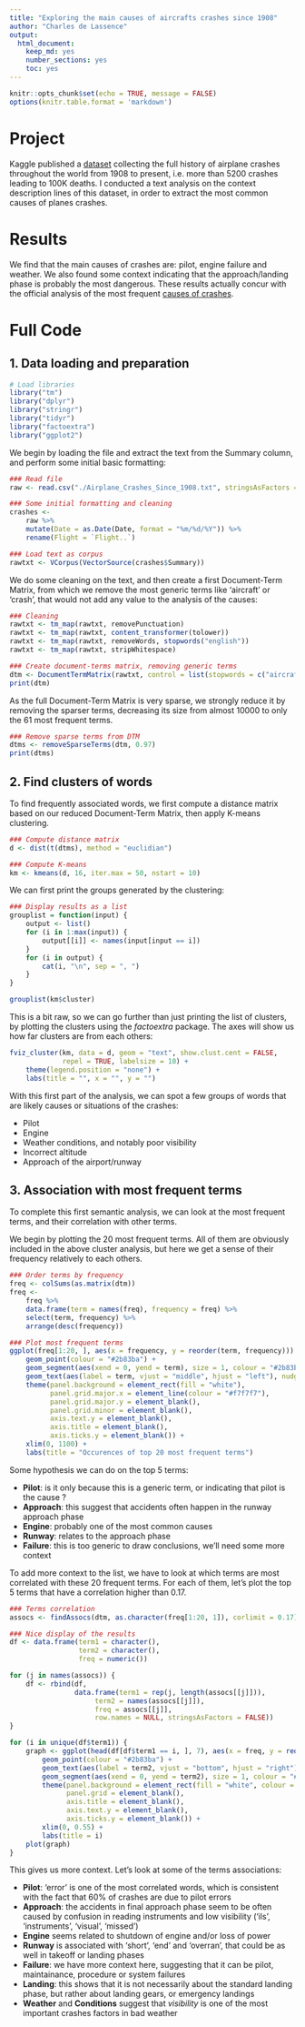 ```yaml
---
title: "Exploring the main causes of aircrafts crashes since 1908"
author: "Charles de Lassence"
output: 
  html_document: 
    keep_md: yes
    number_sections: yes
    toc: yes
---
```


```r
knitr::opts_chunk$set(echo = TRUE, message = FALSE)
options(knitr.table.format = 'markdown')
```

# Project

Kaggle published a [dataset](https://www.kaggle.com/saurograndi/airplane-crashes-since-1908) collecting the full history of airplane crashes throughout the world from 1908 to present, i.e. more than 5200 crashes leading to 100K deaths. I conducted a text analysis on the context description lines of this dataset, in order to extract the most common causes of planes crashes. 

# Results

We find that the main causes of crashes are: pilot, engine failure and weather. We also found some context indicating that the approach/landing phase is probably the most dangerous. These results actually concur with the official analysis of the most frequent [causes of crashes](http://www.planecrashinfo.com/cause.htm).

# Full Code

## 1. Data loading and preparation

```r
# Load libraries
library("tm")
library("dplyr")
library("stringr")
library("tidyr")
library("factoextra")
library("ggplot2")
```

We begin by loading the file and extract the text from the Summary column, and perform some initial basic formatting:

```r
### Read file
raw <- read.csv("./Airplane_Crashes_Since_1908.txt", stringsAsFactors = FALSE)

### Some initial formatting and cleaning
crashes <-
    raw %>%
    mutate(Date = as.Date(Date, format = "%m/%d/%Y")) %>%
    rename(Flight = `Flight..`)

### Load text as corpus
rawtxt <- VCorpus(VectorSource(crashes$Summary))
```

We do some cleaning on the text, and then create a first Document-Term Matrix, from which we remove the most generic terms like 'aircraft' or 'crash', that would not add any value to the analysis of the causes:  

```r
### Cleaning
rawtxt <- tm_map(rawtxt, removePunctuation)
rawtxt <- tm_map(rawtxt, content_transformer(tolower))
rawtxt <- tm_map(rawtxt, removeWords, stopwords("english"))
rawtxt <- tm_map(rawtxt, stripWhitespace)

### Create document-terms matrix, removing generic terms
dtm <- DocumentTermMatrix(rawtxt, control = list(stopwords = c("aircraft", "plane", "crashed", "crash", "flight", "flew", "killed", "due", "resulted", "cause", "caused", "one", "two")))
print(dtm)
```

As the full Document-Term Matrix is very sparse, we strongly reduce it by removing the sparser terms, decreasing its size from almost 10000 to only the 61 most frequent terms.

```r
### Remove sparse terms from DTM
dtms <- removeSparseTerms(dtm, 0.97)
print(dtms)
```

## 2. Find clusters of words

To find frequently associated words, we first compute a distance matrix based on our reduced Document-Term Matrix, then apply K-means clustering. 

```r
### Compute distance matrix
d <- dist(t(dtms), method = "euclidian")

### Compute K-means
km <- kmeans(d, 16, iter.max = 50, nstart = 10)
```

We can first print the groups generated by the clustering:

```r
### Display results as a list
grouplist = function(input) {
    output <- list()
    for (i in 1:max(input)) {
        output[[i]] <- names(input[input == i]) 
    }
    for (i in output) {
        cat(i, "\n", sep = ", ")
    }
}

grouplist(km$cluster)
```

This is a bit raw, so we can go further than just printing the list of clusters, by plotting the clusters using the *factoextra* package. The axes will show us how far clusters are from each others:

```r
fviz_cluster(km, data = d, geom = "text", show.clust.cent = FALSE, 
             repel = TRUE, labelsize = 10) +
    theme(legend.position = "none") +
    labs(title = "", x = "", y = "")
```

With this first part of the analysis, we can spot a few groups of words that are likely causes or situations of the crashes:   

* Pilot    
* Engine   
* Weather conditions, and notably poor visibility  
* Incorrect altitude  
* Approach of the airport/runway

## 3. Association with most frequent terms

To complete this first semantic analysis, we can look at the most frequent terms, and their correlation with other terms.

We begin by plotting the 20 most frequent terms. All of them are obviously included in the above cluster analysis, but here we get a sense of their frequency relatively to each others. 

```r
### Order terms by frequency
freq <- colSums(as.matrix(dtm))
freq <- 
    freq %>%
    data.frame(term = names(freq), frequency = freq) %>%
    select(term, frequency) %>%
    arrange(desc(frequency)) 

### Plot most frequent terms
ggplot(freq[1:20, ], aes(x = frequency, y = reorder(term, frequency))) + 
    geom_point(colour = "#2b83ba") + 
    geom_segment(aes(xend = 0, yend = term), size = 1, colour = "#2b83ba") +
    geom_text(aes(label = term, vjust = "middle", hjust = "left"), nudge_x = 10, size = 3.5) +
    theme(panel.background = element_rect(fill = "white"),
          panel.grid.major.x = element_line(colour = "#f7f7f7"),
          panel.grid.major.y = element_blank(),
          panel.grid.minor = element_blank(), 
          axis.text.y = element_blank(), 
          axis.title = element_blank(), 
          axis.ticks.y = element_blank()) +
    xlim(0, 1100) +
    labs(title = "Occurences of top 20 most frequent terms")
```

Some hypothesis we can do on the top 5 terms:

* __Pilot__: is it only because this is a generic term, or indicating that pilot is the cause ?  
* __Approach__: this suggest that accidents often happen in the runway approach phase  
* __Engine__: probably one of the most common causes  
* __Runway__: relates to the approach phase  
* __Failure__: this is too generic to draw conclusions, we'll need some more context  

To add more context to the list, we have to look at which terms are most correlated with these 20 frequent terms. For each of them, let's plot the top 5 terms that have a correlation higher than 0.17.

```r
### Terms correlation
assocs <- findAssocs(dtm, as.character(freq[1:20, 1]), corlimit = 0.17)
```


```r
### Nice display of the results
df <- data.frame(term1 = character(), 
                 term2 = character(), 
                 freq = numeric())

for (j in names(assocs)) {
    df <- rbind(df,
                data.frame(term1 = rep(j, length(assocs[[j]])),
                     term2 = names(assocs[[j]]), 
                     freq = assocs[[j]], 
                     row.names = NULL, stringsAsFactors = FALSE))
}

for (i in unique(df$term1)) {
    graph <- ggplot(head(df[df$term1 == i, ], 7), aes(x = freq, y = reorder(term2, freq))) + 
        geom_point(colour = "#2b83ba") + 
        geom_text(aes(label = term2, vjust = "bottom", hjust = "right"), nudge_y = 0.1, colour = "#636363", size = 3.5) +
        geom_segment(aes(xend = 0, yend = term2), size = 1, colour = "#2b83ba") +
        theme(panel.background = element_rect(fill = "white", colour = "#cccccc"),
              panel.grid = element_blank(), 
              axis.title = element_blank(), 
              axis.text.y = element_blank(), 
              axis.ticks.y = element_blank()) +
        xlim(0, 0.55) +
        labs(title = i)
    plot(graph)
}
```

This gives us more context. Let's look at some of the terms associations:  

* __Pilot__: 'error' is one of the most correlated words, which is consistent with the fact that 60% of crashes are due to pilot errors   
* __Approach__: the accidents in final approach phase seem to be often caused by confusion in reading instruments and low visibility ('ils', 'instruments', 'visual', 'missed')   
* __Engine__ seems related to shutdown of engine and/or loss of power  
* __Runway__ is associated with 'short', 'end' and 'overran', that could be as well in takeoff or landing phases  
* __Failure__: we have more context here, suggesting that it can be pilot, maintainance, procedure or system failures  
* __Landing__: this shows that it is not necessarily about the standard landing phase, but rather about landing gears, or emergency landings   
* __Weather__ and __Conditions__ suggest that _visibility_ is one of the most important crashes factors in bad weather
